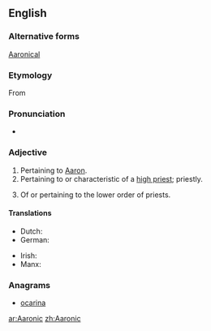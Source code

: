 ==English==

===Alternative forms===
[[Aaronical]]

===Etymology===
From {{suffix|Aaron|ic}}

===Pronunciation===
* {{a|US}} {{IPA|/æˈɹɑn.ɪk/|/ɛˈrɑn.ɪk/|lang=en}}

===Adjective===
{{en-adj}}

# Pertaining to [[Aaron]].
# Pertaining to or characteristic of a [[high priest]]; priestly.
# {{Mormonism}} Of or pertaining to the lower order of priests.

====Translations====
{{trans-top|pertaining to Aaron}}
* Dutch: {{t-|nl|Aaronisch}}
* German: {{t-|de|Aaronisch}}
{{trans-mid}}
* Irish: {{t-|ga|Árónach}}
* Manx: {{t-|gv|Aaronagh}}
{{trans-bottom}}

===Anagrams===
* [[ocarina#English|ocarina]]

[[ar:Aaronic]]
[[zh:Aaronic]]